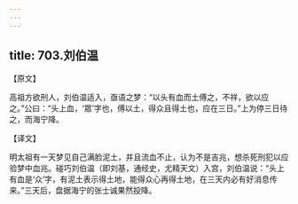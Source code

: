 ```yaml
---
---
---
```

title: 703.刘伯温
---



【原文】

高祖方欲刑人，刘伯温适入，亟语之梦：“以头有血而土傅之，不祥，欲以应之。”公曰：“头上血，‘眾’字也，傅以土，得众且得土也，应在三日。”上为停三日待之，而海宁降。

【译文】

明太祖有一天梦见自己满脸泥土，并且流血不止，认为不是吉兆，想杀死刑犯以应验梦中血兆。碰巧刘伯温（即刘基，通经史，尤精天文）入宫，刘伯温说：“头上有血是‘众’字，有泥土表示得土地，能得众心再得土地，在三天内必有好消息传来。”三天后，盘据海宁的张士诚果然投降。